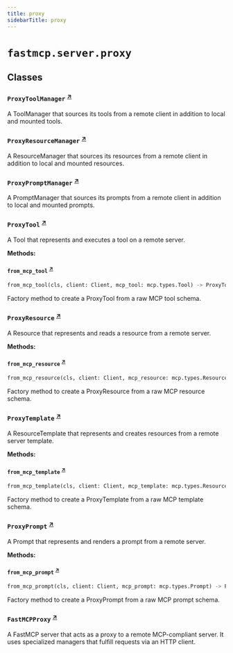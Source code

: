 ```yaml
---
title: proxy
sidebarTitle: proxy
---
```


# `fastmcp.server.proxy`

## Classes

### `ProxyToolManager` <sup><a href="https://github.com/jlowin/fastmcp/blob/main/src/fastmcp/server/proxy.py#L36" target="_blank">↗</a></sup>


A ToolManager that sources its tools from a remote client in addition to local and mounted tools.


### `ProxyResourceManager` <sup><a href="https://github.com/jlowin/fastmcp/blob/main/src/fastmcp/server/proxy.py#L81" target="_blank">↗</a></sup>


A ResourceManager that sources its resources from a remote client in addition to local and mounted resources.


### `ProxyPromptManager` <sup><a href="https://github.com/jlowin/fastmcp/blob/main/src/fastmcp/server/proxy.py#L159" target="_blank">↗</a></sup>


A PromptManager that sources its prompts from a remote client in addition to local and mounted prompts.


### `ProxyTool` <sup><a href="https://github.com/jlowin/fastmcp/blob/main/src/fastmcp/server/proxy.py#L209" target="_blank">↗</a></sup>


A Tool that represents and executes a tool on a remote server.


**Methods:**

#### `from_mcp_tool` <sup><a href="https://github.com/jlowin/fastmcp/blob/main/src/fastmcp/server/proxy.py#L219" target="_blank">↗</a></sup>

```python
from_mcp_tool(cls, client: Client, mcp_tool: mcp.types.Tool) -> ProxyTool
```

Factory method to create a ProxyTool from a raw MCP tool schema.


### `ProxyResource` <sup><a href="https://github.com/jlowin/fastmcp/blob/main/src/fastmcp/server/proxy.py#L246" target="_blank">↗</a></sup>


A Resource that represents and reads a resource from a remote server.


**Methods:**

#### `from_mcp_resource` <sup><a href="https://github.com/jlowin/fastmcp/blob/main/src/fastmcp/server/proxy.py#L260" target="_blank">↗</a></sup>

```python
from_mcp_resource(cls, client: Client, mcp_resource: mcp.types.Resource) -> ProxyResource
```

Factory method to create a ProxyResource from a raw MCP resource schema.


### `ProxyTemplate` <sup><a href="https://github.com/jlowin/fastmcp/blob/main/src/fastmcp/server/proxy.py#L287" target="_blank">↗</a></sup>


A ResourceTemplate that represents and creates resources from a remote server template.


**Methods:**

#### `from_mcp_template` <sup><a href="https://github.com/jlowin/fastmcp/blob/main/src/fastmcp/server/proxy.py#L297" target="_blank">↗</a></sup>

```python
from_mcp_template(cls, client: Client, mcp_template: mcp.types.ResourceTemplate) -> ProxyTemplate
```

Factory method to create a ProxyTemplate from a raw MCP template schema.


### `ProxyPrompt` <sup><a href="https://github.com/jlowin/fastmcp/blob/main/src/fastmcp/server/proxy.py#L343" target="_blank">↗</a></sup>


A Prompt that represents and renders a prompt from a remote server.


**Methods:**

#### `from_mcp_prompt` <sup><a href="https://github.com/jlowin/fastmcp/blob/main/src/fastmcp/server/proxy.py#L355" target="_blank">↗</a></sup>

```python
from_mcp_prompt(cls, client: Client, mcp_prompt: mcp.types.Prompt) -> ProxyPrompt
```

Factory method to create a ProxyPrompt from a raw MCP prompt schema.


### `FastMCPProxy` <sup><a href="https://github.com/jlowin/fastmcp/blob/main/src/fastmcp/server/proxy.py#L381" target="_blank">↗</a></sup>


A FastMCP server that acts as a proxy to a remote MCP-compliant server.
It uses specialized managers that fulfill requests via an HTTP client.

